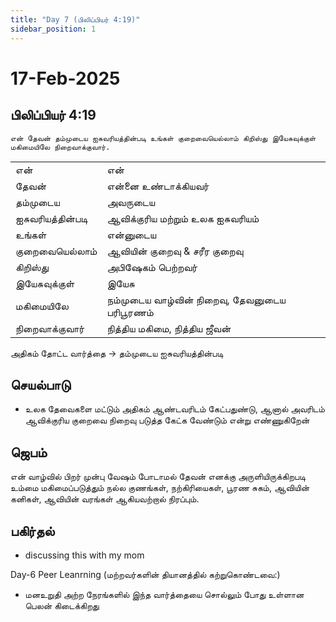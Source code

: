 ```yaml
---
title: "Day 7 (பிலிப்பியர் 4:19)"
sidebar_position: 1
---
```


# 17-Feb-2025
## பிலிப்பியர் 4:19
`என் தேவன் தம்முடைய ஐசுவரியத்தின்படி உங்கள் குறைவையெல்லாம் கிறிஸ்து இயேசுவுக்குள் மகிமையிலே நிறைவாக்குவார்.`

|          |         |
| -------- | ------- |
| என் | என் |
| தேவன் | என்னை உண்டாக்கியவர் |
| தம்முடைய | அவருடைய |
| ஐசுவரியத்தின்படி | ஆவிக்குரிய மற்றும் உலக ஐசுவரியம் |
| உங்கள் | என்னுடைய |
| குறைவையெல்லாம் | ஆவியின் குறைவு & சரீர குறைவு |
| கிறிஸ்து | அபிஷேகம் பெற்றவர் |
| இயேசுவுக்குள் | இயேசு |
| மகிமையிலே | நம்முடைய வாழ்வின் நிறைவு, தேவனுடைய பரிபூரணம் |
| நிறைவாக்குவார் | நித்திய மகிமை, நித்திய ஜீவன் |

அதிகம் தோட்ட வார்த்தை -> தம்முடைய ஐசுவரியத்தின்படி

## செயல்பாடு
* உலக தேவைகளை மட்டும் அதிகம் ஆண்டவரிடம் கேட்பதுண்டு, ஆனால் அவரிடம் ஆவிக்குரிய குறைவை நிறைவு படுத்த கேட்க வேண்டும் என்று எண்ணுகிறேன்

## ஜெபம்
என் வாழ்வில் பிறர் முன்பு வேஷம் போடாமல் தேவன் எனக்கு அருளியிருக்கிறபடி உம்மை மகிமைப்படுத்தும் நல்ல குணங்கள், நற்கிரியைகள், பூரண சுகம், ஆவியின் கனிகள், ஆவியின் வரங்கள் ஆகியவற்றால் நிரப்பும்.

## பகிர்தல்
* discussing this with my mom 

Day-6 Peer Leanrning (மற்றவர்களின் தியானத்தில் கற்றுகொண்டவை:)
* மனஉறுதி அற்ற நேரங்களில் இந்த வார்த்தையை சொல்லும் போது உள்ளான பெலன் கிடைக்கிறது
